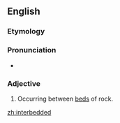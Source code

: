 
==English==
===Etymology===

{{prefix|inter|bedded}}
===Pronunciation===
*{{IPA|ɪntɚˈbɛdəd}} {{qualifier|US}}

===Adjective===
{{en-adj|-}}

# {{geology}}  Occurring between [[bed]]s of rock.

[[zh:interbedded]]